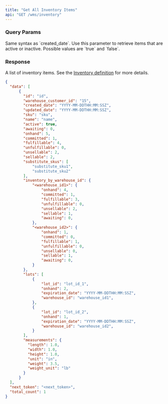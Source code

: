 ```yaml
---
title: "Get All Inventory Items"
api: "GET /wms/inventory"
---
```


<Snippet file="headers.mdx" />

### Query Params
<Snippet file="page-token.mdx" />

<Snippet file="limit_query_param.mdx" />

<Snippet file="created_date_query_param.mdx" />

<ParamField query="updated_date" type="string" optional>
  Same syntax as `created_date`.
</ParamField>

<ParamField query="active" type="boolean" optional>
  Use this parameter to retrieve items that are active or inactive. Possible values are `true` and `false`.
</ParamField>

### Response

<ResponseField name="data" type="list of inventory items">

A list of inventory items. See the [Inventory definition](/wms-api/inventory/info) for more details.

<Snippet file="inventory.mdx" />

</ResponseField>

<Snippet file="total_count.mdx" />

<Snippet file="next-token.mdx" />

<ResponseExample>

```json Response
{
  "data": [
      {
        "id": "id",
        "warehouse_customer_id": "15",
        "created_date": "YYYY-MM-DDTHH:MM:SSZ",
        "updated_date": "YYYY-MM-DDTHH:MM:SSZ",
        "sku": "sku",
        "name": "name",
        "active": true,
        "awaiting": 0,
        "onhand": 5,
        "committed": 1,
        "fulfillable": 4,
        "unfulfillable": 0,
        "unsellable": 2,
        "sellable": 2,
        "substitute_skus": [
            "substitute_sku1",
            "substitute_sku2"
        ],
        "inventory_by_warehouse_id": {
            "<warehouse_id1>": {
                "onhand": 4,
                "committed": 1,
                "fulfillable": 3,
                "unfulfillable": 0,
                "unsellable": 2,
                "sellable": 1,
                "awaiting": 0,
            },
            "<warehouse_id2>": {
                "onhand": 1,
                "committed": 0,
                "fulfillable": 1,
                "unfulfillable": 0,
                "unsellable": 0,
                "sellable": 1,
                "awaiting": 0,
            }
        },
        "lots": [
            {
                "lot_id": "lot_id_1",
                "onhand": 2,
                "expiration_date": "YYYY-MM-DDTHH:MM:SSZ",
                "warehouse_id": "warehouse_id1",
            },
            {
                "lot_id": "lot_id_2",
                "onhand": 1,
                "expiration_date": "YYYY-MM-DDTHH:MM:SSZ",
                "warehouse_id": "warehouse_id2",
            }
        ],
        "measurements": {
          "length": 1.0,
          "width": 1.0,
          "height": 1.0,
          "unit": "in",
          "weight": 3.5,
          "weight_unit": "lb"
        }
      }
  ],
  "next_token": "<next_token>",
  "total_count": 1
}
```

</ResponseExample>
